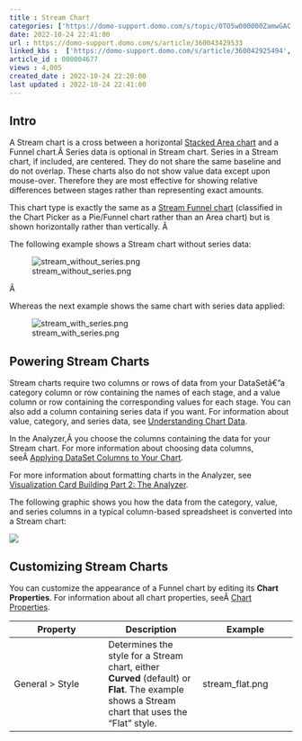 ```yaml
---
title : Stream Chart
categories: ['https://domo-support.domo.com/s/topic/0TO5w000000ZamwGAC']
date: 2022-10-24 22:41:00
url : https://domo-support.domo.com/s/article/360043429533
linked_kbs :  ['https://domo-support.domo.com/s/article/360042925494', 'https://domo-support.domo.com/s/article/360043428033', 'https://domo-support.domo.com/s/knowledge-base', 'https://domo-support.domo.com/s/article/360043428713', 'https://domo-support.domo.com/s/article/360043429953', 'https://domo-support.domo.com/s/article/360043428693', 'https://domo-support.domo.com/s/article/360043429933', 'https://domo-support.domo.com/s/article/360043429693', 'https://domo-support.domo.com/s/article/360043429513', 'https://domo-support.domo.com/s/topic/0TO5w000000ZamwGAC', 'https://domo-support.domo.com/s/article/360043429533', 'https://domo-support.domo.com/s/article/360043429913']
article_id : 000004677
views : 4,005
created_date : 2022-10-24 22:20:00
last updated : 2022-10-24 22:41:00
---
```




Intro
-----


A Stream chart is a cross between a horizontal [Stacked Area chart](..\stacked_area_chart\index.html "Stacked Area Graph") and a Funnel chart.Â Series data is optional in Stream chart. Series in a Stream chart, if included, are centered. They do not share the same baseline and do not overlap. These charts also do not show value data except upon mouse-over. Therefore they are most effective for showing relative differences between stages rather than representing exact amounts.


This chart type is exactly the same as a [Stream Funnel chart](..\stream_funnel_chart\index.html "Stream Funnel Graph") (classified in the Chart Picker as a Pie/Funnel chart rather than an Area chart) but is shown horizontally rather than vertically. Â 


The following example shows a Stream chart without series data:


![stream_without_series.png](stream_without_series.png)


Â 


Whereas the next example shows the same chart with series data applied:


![stream_with_series.png](stream_with_series.png)


Powering Stream Charts
----------------------


Stream charts require two columns or rows of data from your DataSetâ€”a category column or row containing the names of each stage, and a value column or row containing the corresponding values for each stage. You can also add a column containing series data if you want. For information about value, category, and series data, see [Understanding Chart Data](..\understanding_chart_data\index.html "Understanding Chart Data").


In the Analyzer,Â you choose the columns containing the data for your Stream chart. For more information about choosing data columns, seeÂ [Applying DataSet Columns to Your Chart](..\applying_dataset_columns_to_your_chart\index.html "Applying DataSet Columns to Your Chart").


For more information about formatting charts in the Analyzer, see [Visualization Card Building Part 2: The Analyzer](..\..\category\analyzer\index.html "KPI Card Building Part 2: The Analyzer").


The following graphic shows you how the data from the category, value, and series columns in a typical column-based spreadsheet is converted into a Stream chart:


![](2.png)


Customizing Stream Charts
-------------------------


You can customize the appearance of a Funnel chart by editing its **Chart Properties**. For information about all chart properties, seeÂ [Chart Properties](..\..\category\chart_properties\index.html "Chart Properties").




| Property | Description | Example |
| --- | --- | --- |
| General > Style | Determines the style for a Stream chart, either **Curved** (default) or **Flat**. The example shows a Stream chart that uses the "Flat" style. | stream_flat.png |